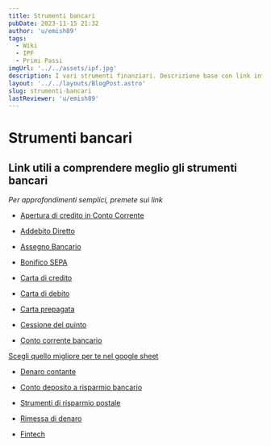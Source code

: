 ```yaml
---
title: Strumenti bancari
pubDate: 2023-11-15 21:32
author: 'u/emish89'
tags:
  - Wiki
  - IPF
  - Primi Passi
imgUrl: '../../assets/ipf.jpg'
description: I vari strumenti finanziari. Descrizione base con link informativi
layout: '../../layouts/BlogPost.astro'
slug: strumenti-bancari
lastReviewer: 'u/emish89'
---
```



# **Strumenti bancari**

## Link utili a comprendere meglio gli strumenti bancari

_Per approfondimenti semplici, premete sui link_

- [Apertura di credito in Conto Corrente](http://www.quellocheconta.gov.it/it/strumenti/bancari-finanziari/apertura_di_credito_in_conto_corrente)

- [Addebito Diretto](http://www.quellocheconta.gov.it/it/strumenti/bancari-finanziari/addebito-diretto)

- [Assegno Bancario](http://www.quellocheconta.gov.it/it/strumenti/bancari-finanziari/assegno_bancario)

- [Bonifico SEPA](http://www.quellocheconta.gov.it/it/strumenti/bancari-finanziari/bonifico-SEPA)

- [Carta di credito](http://www.quellocheconta.gov.it/it/strumenti/bancari-finanziari/carta-di-credito)

- [Carta di debito](http://www.quellocheconta.gov.it/it/strumenti/bancari-finanziari/carta-di-debito)

- [Carta prepagata](http://www.quellocheconta.gov.it/it/strumenti/bancari-finanziari/carta-prepagata)

- [Cessione del quinto](http://www.quellocheconta.gov.it/it/strumenti/bancari-finanziari/cessione-del-quinto)

- [Conto corrente bancario](http://www.quellocheconta.gov.it/it/strumenti/bancari-finanziari/conto-corrente-bancario)

[Scegli quello migliore per te nel google sheet](https://docs.google.com/spreadsheets/d/16NJcEnjDEqYuVQLUqmqdj6n1NoJMYQpHjpKAfy6amcg/edit#gid=267094176)

- [Denaro contante](http://www.quellocheconta.gov.it/it/strumenti/bancari-finanziari/denaro-contante)

- [Conto deposito a risparmio bancario](http://www.quellocheconta.gov.it/it/strumenti/bancari-finanziari/deposito-risparmio-bancario)

- [Strumenti di risparmio postale](http://www.quellocheconta.gov.it/it/strumenti/bancari-finanziari/deposito-risparmio-postale)

- [Rimessa di denaro](http://www.quellocheconta.gov.it/it/strumenti/bancari-finanziari/rimessa-di-denaro)

- [Fintech](https://www.bancaditalia.it/compiti/sispaga-mercati/fintech/index.html)
